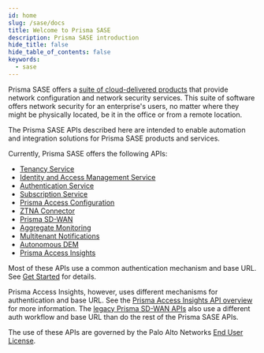 ```yaml
---
id: home
slug: /sase/docs
title: Welcome to Prisma SASE
description: Prisma SASE introduction
hide_title: false
hide_table_of_contents: false
keywords:
  - sase
---
```


Prisma SASE offers a [suite of cloud-delivered products](https://docs.paloaltonetworks.com/sase.html)
that provide network configuration and network
security services. This suite of software offers network security for an enterprise's users, no
matter where they might be physically located, be it in the office or from a remote location.   

The Prisma SASE APIs described here are intended to enable automation and integration solutions for
Prisma SASE products and services.

Currently, Prisma SASE offers the following APIs:

- [Tenancy Service](/sase/api/tenancy)
- [Identity and Access Management Service](/sase/api/iam)
- [Authentication Service](/sase/api/auth)
- [Subscription Service](/sase/api/subscription/)
- [Prisma Access Configuration](/access/docs/prisma-access-config)
- [ZTNA Connector](/access/api/ztna/ztna-connector-apis/)
- [Prisma SD-WAN](/sdwan/docs)
- [Aggregate Monitoring](/sase/docs/mt-monitor)
- [Multitenant Notifications](/sase/api/mt-notifications)
- [Autonomous DEM](/access/docs/adem)
- [Prisma Access Insights](/access/docs/insights)

Most of these APIs use a common authentication mechanism and base URL. See [Get Started](/sase/docs/getstarted) for details.

Prisma Access Insights, however, uses different mechanisms for authentication and base URL. See the
[Prisma Access Insights API overview](/access/docs/insights) for more information.
The [legacy Prisma SD-WAN APIs](/sdwan/docs)
also use a different auth workflow and base URL than do the rest of the Prisma
SASE APIs.

The use of these APIs are governed by the Palo Alto Networks
[End User License](https://www.paloaltonetworks.com/content/dam/pan/en_US/assets/pdf/legal/palo-alto-networks-end-user-license-agreement-eula.pdf).
